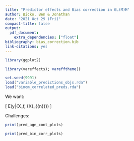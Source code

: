 ```yaml
---
title: "Predictor effects and Bias correction in GL(M)M"
author: Bicko, Ben & Jonathan
date: "2021 Oct 29 (Fri)"
compact-title: false
output:
  pdf_document:
    extra_dependencies: ["float"]
bibliography: bias_correction.bib
link-citations: yes
---
```


```r
library(ggplot2)

library(vareffects); varefftheme()

set.seed(9991)
load("variable_predictions_objs.rda")
load("binom_correlated_preds.rda")
```


We want:

\[
E(y|\{X_f, \bar{X}_{\{n\}}\})
\]


Challenges:

\begin{enumerate}
\item choice of representative values of \emph{focal} predictor(s) and appropriate ``model center" for \emph{non-focal} predictors especially in multivariate models
\item  propagation of uncertainty ([how] can we incorporate uncertainty in nonlinear components of (G)LMMs? Should we exclude variation in non-focal parameters?)
\item bias in the expected mean prediction induced by the nonlinear transformation of the response variable (especially in GL(M)M)
\end{enumerate}

```r
print(pred_age_cont_plots)
```

```r
print(pred_bin_corr_plots)
```

